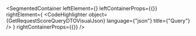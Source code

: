 
<SegmentedContainer
  leftElement={<GetRequestScoreQueryDTODesc />}
  leftContainerProps={{}}
  rightElement={
    <CodeHighlighter
      object={GetRequestScoreQueryDTOVisualJson}
      language={"json"}
      title={"Query"}
    />
  }
  rightContainerProps={{}}
/>
